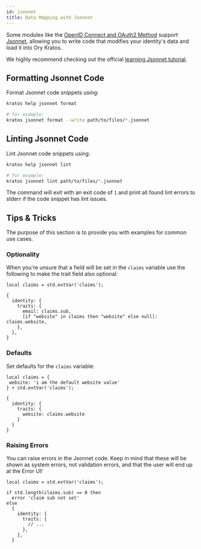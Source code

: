 ```yaml
---
id: jsonnet
title: Data Mapping with Jsonnet
---
```


Some modules like the [OpenID Connect and OAuth2 Method](../social-signin/overview) support
[Jsonnet](https://jsonnet.org), allowing you to write code that modifies your identity's data and load it into Ory Kratos.

We highly recommend checking out the official [learning Jsonnet tutorial](https://jsonnet.org/learning/tutorial.html).

## Formatting Jsonnet Code

Format Jsonnet code snippets using:

```sh
kratos help jsonnet format

# for example:
kratos jsonnet format --write path/to/files/*.jsonnet
```

## Linting Jsonnet Code

Lint Jsonnet code snippets using:

```sh
kratos help jsonnet lint

# for example:
kratos jsonnet lint path/to/files/*.jsonnet
```

The command will exit with an exit code of `1` and print all found lint errors to stderr if the code snippet has lint issues.

## Tips & Tricks

The purpose of this section is to provide you with examples for common use cases.

### Optionality

When you're unsure that a field will be set in the `claims` variable use the following to make the trait field also optional:

```jsonnet
local claims = std.extVar('claims');

{
  identity: {
    traits: {
      email: claims.sub,
      [if "website" in claims then "website" else null]: claims.website,
    },
  },
}
```

### Defaults

Set defaults for the `claims` variable:

```jsonnet
local claims = {
 website: 'i am the default website value'
} + std.extVar('claims');

{
  identity: {
    traits: {
      website: claims.website
    }
  }
}
```

### Raising Errors

You can raise errors in the Jsonnet code. Keep in mind that these will be shown as system errors, not validation errors, and that
the user will end up at the Error UI!

```jsonnet
local claims = std.extVar('claims');

if std.length(claims.sub) == 0 then
  error 'claim sub not set'
else
  {
    identity: {
      traits: {
        // ...
      },
    },
  }
```
